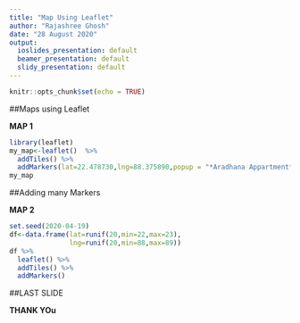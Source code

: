 ---
title: "Map Using Leaflet"
author: "Rajashree Ghosh"
date: "28 August 2020"
output:
  ioslides_presentation: default
  beamer_presentation: default
  slidy_presentation: default
---

```{r setup, include=FALSE}
knitr::opts_chunk$set(echo = TRUE)
```

##Maps using Leaflet

**MAP 1**

```{r,echo=FALSE}
library(leaflet)
my_map<-leaflet()  %>%
  addTiles() %>%
  addMarkers(lat=22.478730,lng=88.375890,popup = "*Aradhana Appartment*")
my_map
```

##Adding many Markers

**MAP 2**


```{r,echo=FALSE}
set.seed(2020-04-19)
df<-data.frame(lat=runif(20,min=22,max=23),
               lng=runif(20,min=88,max=89))
df %>%
  leaflet() %>%
  addTiles() %>%
  addMarkers()
```

##LAST SLIDE

**THANK YOu**